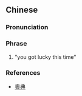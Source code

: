 ==Chinese==
{{zh-forms|type=112}}

===Pronunciation===
{{zh-pron
|c=syun3 nei5 hou2 coi2
|cat=ph
}}

===Phrase===
{{zh-phrase}}

# {{lb|zh|Cantonese}} "you got lucky this time" {{gloss|used when a stronger opponent lets a weaker opponent go}}

===References===
* [http://words.hk/zidin/%E7%AE%97%E4%BD%A0%E5%A5%BD%E5%BD%A9 粵典]